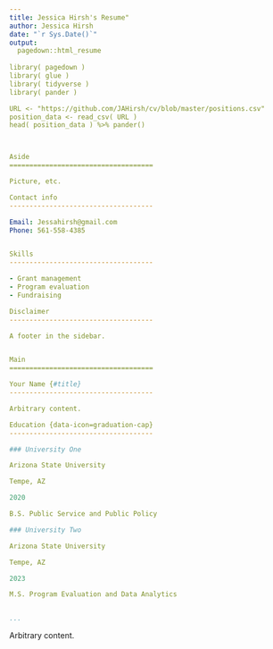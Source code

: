 ```yaml
---
title: Jessica Hirsh's Resume"
author: Jessica Hirsh
date: "`r Sys.Date()`"
output:
  pagedown::html_resume
  
library( pagedown )
library( glue )
library( tidyverse )
library( pander )  

URL <- "https://github.com/JAHirsh/cv/blob/master/positions.csv"
position_data <- read_csv( URL )
head( position_data ) %>% pander()



Aside
====================================

Picture, etc.

Contact info
------------------------------------

Email: Jessahirsh@gmail.com
Phone: 561-558-4385


Skills
------------------------------------

- Grant management
- Program evaluation
- Fundraising

Disclaimer
------------------------------------

A footer in the sidebar.


Main
====================================

Your Name {#title}
------------------------------------

Arbitrary content.

Education {data-icon=graduation-cap}
------------------------------------

### University One

Arizona State University

Tempe, AZ

2020

B.S. Public Service and Public Policy

### University Two

Arizona State University

Tempe, AZ

2023

M.S. Program Evaluation and Data Analytics


...
```


::: aside
Arbitrary content.
:::
